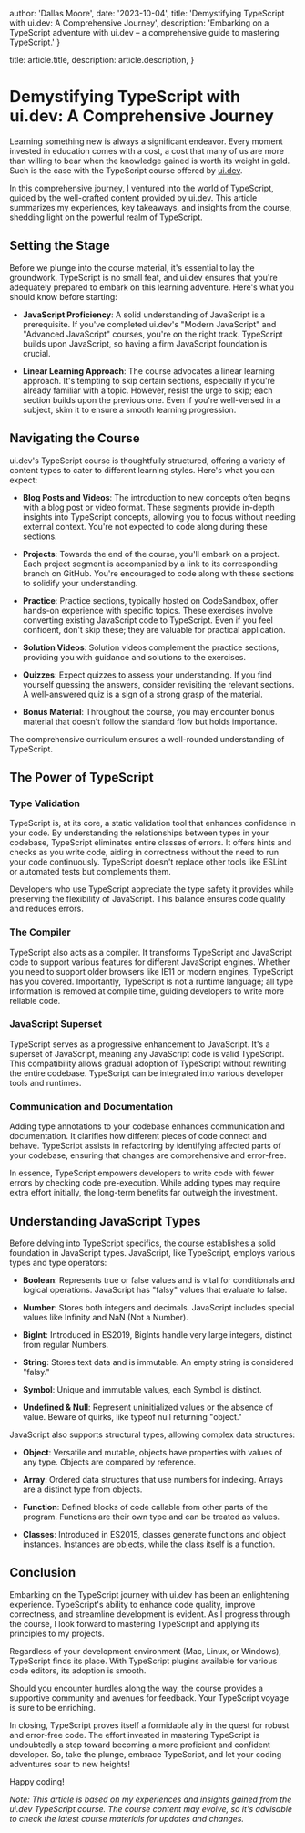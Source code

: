 

  author: 'Dallas Moore',
  date: '2023-10-04',
  title: 'Demystifying TypeScript with ui.dev: A Comprehensive Journey',
  description: 'Embarking on a TypeScript adventure with ui.dev – a comprehensive guide to mastering TypeScript.'
}

  title: article.title,
  description: article.description,
}



# Demystifying TypeScript with ui.dev: A Comprehensive Journey

Learning something new is always a significant endeavor. Every moment invested in education comes with a cost, a cost that many of us are more than willing to bear when the knowledge gained is worth its weight in gold. Such is the case with the TypeScript course offered by [ui.dev](https://ui.dev/).

In this comprehensive journey, I ventured into the world of TypeScript, guided by the well-crafted content provided by ui.dev. This article summarizes my experiences, key takeaways, and insights from the course, shedding light on the powerful realm of TypeScript.

## Setting the Stage

Before we plunge into the course material, it's essential to lay the groundwork. TypeScript is no small feat, and ui.dev ensures that you're adequately prepared to embark on this learning adventure. Here's what you should know before starting:

- **JavaScript Proficiency**: A solid understanding of JavaScript is a prerequisite. If you've completed ui.dev's "Modern JavaScript" and "Advanced JavaScript" courses, you're on the right track. TypeScript builds upon JavaScript, so having a firm JavaScript foundation is crucial.

- **Linear Learning Approach**: The course advocates a linear learning approach. It's tempting to skip certain sections, especially if you're already familiar with a topic. However, resist the urge to skip; each section builds upon the previous one. Even if you're well-versed in a subject, skim it to ensure a smooth learning progression.

## Navigating the Course

ui.dev's TypeScript course is thoughtfully structured, offering a variety of content types to cater to different learning styles. Here's what you can expect:

- **Blog Posts and Videos**: The introduction to new concepts often begins with a blog post or video format. These segments provide in-depth insights into TypeScript concepts, allowing you to focus without needing external context. You're not expected to code along during these sections.

- **Projects**: Towards the end of the course, you'll embark on a project. Each project segment is accompanied by a link to its corresponding branch on GitHub. You're encouraged to code along with these sections to solidify your understanding.

- **Practice**: Practice sections, typically hosted on CodeSandbox, offer hands-on experience with specific topics. These exercises involve converting existing JavaScript code to TypeScript. Even if you feel confident, don't skip these; they are valuable for practical application.

- **Solution Videos**: Solution videos complement the practice sections, providing you with guidance and solutions to the exercises.

- **Quizzes**: Expect quizzes to assess your understanding. If you find yourself guessing the answers, consider revisiting the relevant sections. A well-answered quiz is a sign of a strong grasp of the material.

- **Bonus Material**: Throughout the course, you may encounter bonus material that doesn't follow the standard flow but holds importance.

The comprehensive curriculum ensures a well-rounded understanding of TypeScript.

## The Power of TypeScript

### Type Validation

TypeScript is, at its core, a static validation tool that enhances confidence in your code. By understanding the relationships between types in your codebase, TypeScript eliminates entire classes of errors. It offers hints and checks as you write code, aiding in correctness without the need to run your code continuously. TypeScript doesn't replace other tools like ESLint or automated tests but complements them.

Developers who use TypeScript appreciate the type safety it provides while preserving the flexibility of JavaScript. This balance ensures code quality and reduces errors.

### The Compiler

TypeScript also acts as a compiler. It transforms TypeScript and JavaScript code to support various features for different JavaScript engines. Whether you need to support older browsers like IE11 or modern engines, TypeScript has you covered. Importantly, TypeScript is not a runtime language; all type information is removed at compile time, guiding developers to write more reliable code.

### JavaScript Superset

TypeScript serves as a progressive enhancement to JavaScript. It's a superset of JavaScript, meaning any JavaScript code is valid TypeScript. This compatibility allows gradual adoption of TypeScript without rewriting the entire codebase. TypeScript can be integrated into various developer tools and runtimes.

### Communication and Documentation

Adding type annotations to your codebase enhances communication and documentation. It clarifies how different pieces of code connect and behave. TypeScript assists in refactoring by identifying affected parts of your codebase, ensuring that changes are comprehensive and error-free.

In essence, TypeScript empowers developers to write code with fewer errors by checking code pre-execution. While adding types may require extra effort initially, the long-term benefits far outweigh the investment.

## Understanding JavaScript Types

Before delving into TypeScript specifics, the course establishes a solid foundation in JavaScript types. JavaScript, like TypeScript, employs various types and type operators:

- **Boolean**: Represents true or false values and is vital for conditionals and logical operations. JavaScript has "falsy" values that evaluate to false.

- **Number**: Stores both integers and decimals. JavaScript includes special values like Infinity and NaN (Not a Number).

- **BigInt**: Introduced in ES2019, BigInts handle very large integers, distinct from regular Numbers.

- **String**: Stores text data and is immutable. An empty string is considered "falsy."

- **Symbol**: Unique and immutable values, each Symbol is distinct.

- **Undefined & Null**: Represent uninitialized values or the absence of value. Beware of quirks, like typeof null returning "object."

JavaScript also supports structural types, allowing complex data structures:

- **Object**: Versatile and mutable, objects have properties with values of any type. Objects are compared by reference.

- **Array**: Ordered data structures that use numbers for indexing. Arrays are a distinct type from objects.

- **Function**: Defined blocks of code callable from other parts of the program. Functions are their own type and can be treated as values.

- **Classes**: Introduced in ES2015, classes generate functions and object instances. Instances are objects, while the class itself is a function.

## Conclusion

Embarking on the TypeScript journey with ui.dev has been an enlightening experience. TypeScript's ability to enhance code quality, improve correctness, and streamline development is evident. As I progress through the course, I look forward to mastering TypeScript and applying its principles to my projects.

Regardless of your development environment (Mac, Linux, or Windows), TypeScript finds its place. With TypeScript plugins available for various code editors, its adoption is smooth.

Should you encounter hurdles along the way, the course provides a supportive community and avenues for feedback. Your TypeScript voyage is sure to be enriching.

In closing, TypeScript proves itself a formidable ally in the quest for robust and error-free code. The effort invested in mastering TypeScript is undoubtedly a step toward becoming a more proficient and confident developer. So, take the plunge, embrace TypeScript, and let your coding adventures soar to new heights!

Happy coding!

*Note: This article is based on my experiences and insights gained from the ui.dev TypeScript course. The course content may evolve, so it's advisable to check the latest course materials for updates and changes.*